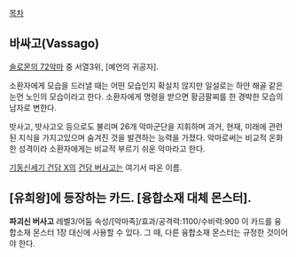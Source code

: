 [[목차]]

== 바싸고(Vassago) ==

[[솔로몬의 72악마]] 중 서열3위, [예언의 귀공자].

소환자에게 모습을 드러낼 때는 어떤 모습인지 확실치 않지만 일설로는 하얀 해골 같은 눈먼 노인의 모습이라고 한다. 소환자에게 명령을 받으면 황금팔찌를 한 경박한 모습의 남자로 변한다.

밧사고, 밧사고오 등으로도 불리며 26개 악마군단을 지휘하며 과거, 현재, 미래에 관련된 지식을 가지고있으며 숨겨진 것을 발견하는 능력을 가졌다. 악마로써는 비교적 온화한 성격이라 소환자에게는 비교적 부르기 쉬운 악마라고 한다.

[[기동신세기 건담 X]]의 [[건담 버사고]]는 여기서 따온 이름.


== [유희왕]에 등장하는 카드. [융합소재 대체 몬스터]. ==

'''파괴신 버사고'''
레벨3/어둠 속성/[악마족]/효과/공격력:1100/수비력:900
이 카드를 융합소재 몬스터 1장 대신에 사용할 수 있다. 그 때, 다른 융합소재 몬스터는 규정한 것이어야 한다. 
